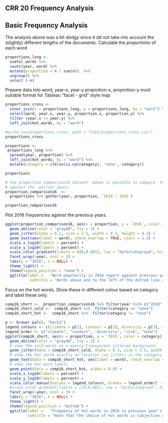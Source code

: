 ## CRR 20 Frequency Analysis

## Basic Frequency Analysis

The analysis above was a bit dodgy since it dd not take into account the (slightly) different lengths of the documents.
Calculate the _proportions_ of each word 


```r
proportions_long <- 
  useful_words %>%
  count(year, word) %>%
  mutate(proportion = n / sum(n))  %>% 
  ungroup() %>% 
  select (-n)
```

Prepare data into word, year-x, year-y proprotion-x, proprotion-y
most suitable format for Tableau "facet - grid" style map

```r

proportions_cross <-
  inner_join(x = proportions_long, y = proportions_long, by = "word") %>% 
  select(word, year.x, year.y, proportion.x, proportion.y) %>% 
  filter (year.x != year.y) %>% 
  left_join(hot_words, by = "word")

#write_csv(proportions_cross, path = "CSVs/proportions_cross.csv")
proportions_cross
```


```r
proportions <- 
 proportions_long %>%
  spread(year, proportion) %>%
  left_join(hot_words, by = "word") %>% 
  mutate(category = ifelse(is.na(category), 'none', category))

proportions
```


```r

# the proportion_comparison16 dataset  makes it possible to compare  the 2016 proportions 
# against the  earlier years. 
proportion_comparison16  <-
  proportions %>% gather(year, proportion, `2010`:`2015`)

proportion_comparison16
```

Plot 2016 frequencies against the previous years.

```r
ggplot(proportion_comparison16, aes(x = proportion, y = `2016`, color = abs(`2016` - proportion))) +
  geom_abline(color = "gray40", lty = 2) +
  geom_jitter(alpha = 0.1, size = 2.5, width = 0.3, height = 0.3) +
  geom_text(aes(label = word), check_overlap = TRUE, vjust = 1.5) +
  scale_x_log10(labels = percent) +
  scale_y_log10(labels = percent) +
  scale_color_gradient(limits = c(0,0.001), low = "darkslategray4", high = "gray75") +
  facet_wrap(~year, ncol = 3) +
  labs(y = "2016", x = NULL) +
  theme_light() +
  theme(legend.position = "none") +
  ggtitle(label =   "Word popularity in 2016 report against previous years",
           subtitle = "Words above and to the left of the dotted line are more common in 2016 than previous years.")

```

Focus on the hot words.  Show these  in different colour based on category and  label these only.

```r
comp16_short <-  proportion_comparison16 %>% filter(year %in% c("2010", "2012", "2014"))
comp16_short_cold <-  comp16_short %>%  filter(category == "none")
comp16_short_hot <-  comp16_short %>%  filter(category != "none")

p <- brewer.pal(4, "Dark2") 
legend_colours <- c(climate = p[1], conduct = p[2], diversity = p[3], risk = p[4], none = "grey80")
legend_order <- c("climate", "conduct", "diversity", "risk", "none")
ggplot(comp16_short, aes(x = proportion, y = `2016`, color = category)) +
  geom_abline(color = "gray40", lty = 2) + 
  # show the cold words as a mainly transparent jittered background
  geom_jitter(data = comp16_short_cold, alpha = 0.3, size = 2.5, width = 0.3, height = 0.3) +
  # show the hot words exactly on location (no jitter) in the category colour
  geom_text(data = comp16_short_hot, aes(label = word), check_overlap = TRUE, vjust = 1.5) +
  # show the hot word labels
  geom_point(data = comp16_short_hot, alpha = 0.8) +
  scale_x_log10(labels = percent) +
  scale_y_log10(labels = percent) +
  scale_color_manual(values = legend_colours, breaks = legend_order)  +
  #scale_color_gradient(limits = c(0,0.001), low = "darkslategray4", high = "gray75") +
  facet_wrap(~year, ncol = 3) +
  labs(y = "2016", x = NULL) +
  theme_light() +
  theme(legend.position = "bottom") +
  ggtitle(label =   "Frequency of hot words in 2016 vs previous year's reports",
          subtitle = "Note that the choice of hot words is subjective and reflects the analyst's view.")

```
